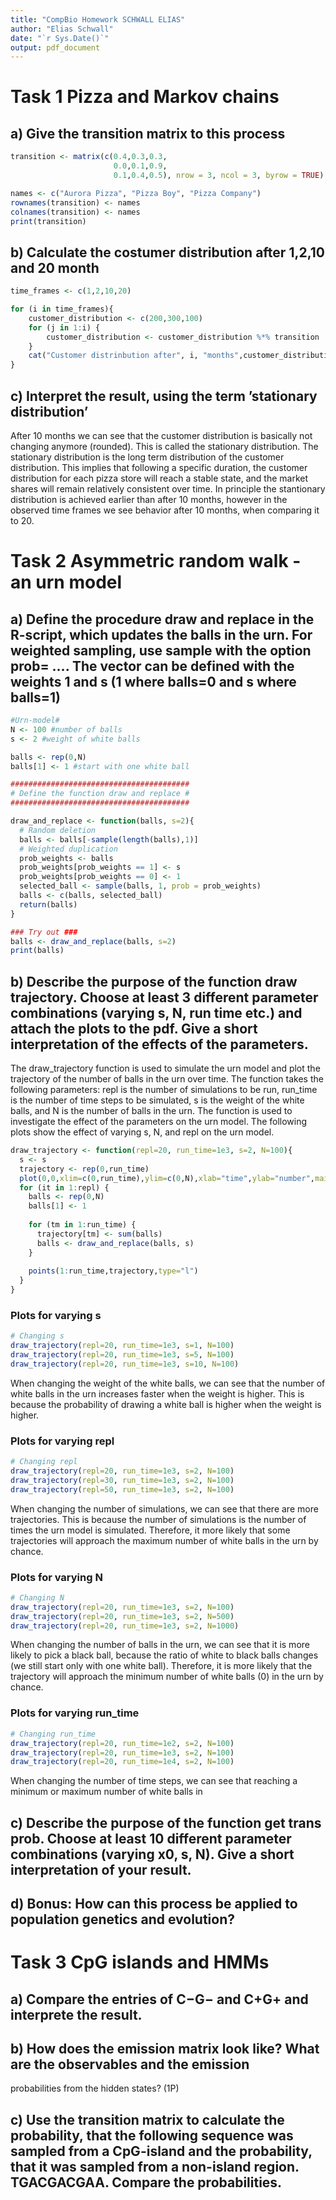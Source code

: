 ```yaml
---
title: "CompBio Homework SCHWALL ELIAS"
author: "Elias Schwall"
date: "`r Sys.Date()`"
output: pdf_document
---
```


# Task 1 Pizza and Markov chains

## a) Give the transition matrix to this process
```r
transition <- matrix(c(0.4,0.3,0.3,
                       0.0,0.1,0.9,
                       0.1,0.4,0.5), nrow = 3, ncol = 3, byrow = TRUE)

names <- c("Aurora Pizza", "Pizza Boy", "Pizza Company")
rownames(transition) <- names
colnames(transition) <- names
print(transition)
```
## b) Calculate the costumer distribution after 1,2,10 and 20 month
```r
time_frames <- c(1,2,10,20)

for (i in time_frames){
    customer_distribution <- c(200,300,100)
    for (j in 1:i) {
        customer_distribution <- customer_distribution %*% transition
    }
    cat("Customer distrinbution after", i, "months",customer_distribution,"\n", sep = " ")
}
```
## c) Interpret the result, using the term ’stationary distribution’
After 10 months we can see that the customer distribution is basically not changing anymore (rounded). This is called the stationary distribution. The stationary distribution is the long term distribution of the customer distribution. This implies that following a specific duration, the customer distribution for each pizza store will reach a stable state, and the market shares will remain relatively consistent over time. In principle the stantionary distribution is achieved earlier than after 10 months, however in the observed time frames we see behavior after 10 months, when comparing it to 20.

# Task 2 Asymmetric random walk - an urn model 
## a) Define the procedure draw and replace in the R-script, which updates the balls in the urn. For weighted sampling, use sample with the option prob= .... The vector can be defined with the weights 1 and s (1 where balls=0 and s where balls=1)
```r
#Urn-model#
N <- 100 #number of balls
s <- 2 #weight of white balls

balls <- rep(0,N)
balls[1] <- 1 #start with one white ball

########################################
# Define the function draw and replace #
########################################

draw_and_replace <- function(balls, s=2){
  # Random deletion
  balls <- balls[-sample(length(balls),1)]
  # Weighted duplication
  prob_weights <- balls
  prob_weights[prob_weights == 1] <- s
  prob_weights[prob_weights == 0] <- 1
  selected_ball <- sample(balls, 1, prob = prob_weights)
  balls <- c(balls, selected_ball)
  return(balls)
}

### Try out ###
balls <- draw_and_replace(balls, s=2)  
print(balls)
```
## b) Describe the purpose of the function draw trajectory. Choose at least 3 different parameter combinations (varying s, N, run time etc.) and attach the plots to the pdf. Give a short interpretation of the effects of the parameters.

The draw_trajectory function is used to simulate the urn model and plot the trajectory of the number of balls in the urn over time. The function takes the following parameters: repl is the number of simulations to be run, run_time is the number of time steps to be simulated, s is the weight of the white balls, and N is the number of balls in the urn. The function is used to investigate the effect of the parameters on the urn model. The following plots show the effect of varying s, N, and repl on the urn model.
```r
draw_trajectory <- function(repl=20, run_time=1e3, s=2, N=100){
  s <- s
  trajectory <- rep(0,run_time)
  plot(0,0,xlim=c(0,run_time),ylim=c(0,N),xlab="time",ylab="number",main=paste0("s= ",s,", N=",N,", repl= ",repl,", run_time=",run_time,sep=""))
  for (it in 1:repl) {
    balls <- rep(0,N)
    balls[1] <- 1
    
    for (tm in 1:run_time) {
      trajectory[tm] <- sum(balls)
      balls <- draw_and_replace(balls, s)
    }
    
    points(1:run_time,trajectory,type="l")
  }
}
```

### Plots for varying s
```r
# Changing s 
draw_trajectory(repl=20, run_time=1e3, s=1, N=100)
draw_trajectory(repl=20, run_time=1e3, s=5, N=100)
draw_trajectory(repl=20, run_time=1e3, s=10, N=100)
```
When changing the weight of the white balls, we can see that the number of white balls in the urn increases faster when the weight is higher. This is because the probability of drawing a white ball is higher when the weight is higher. 
\newpage

### Plots for varying repl
```r
# Changing repl
draw_trajectory(repl=20, run_time=1e3, s=2, N=100)
draw_trajectory(repl=30, run_time=1e3, s=2, N=100)
draw_trajectory(repl=50, run_time=1e3, s=2, N=100)
```
When changing the number of simulations, we can see that there are more trajectories. This is because the number of simulations is the number of times the urn model is simulated. Therefore, it more likely that some trajectories will approach the maximum number of white balls in the urn by chance.
\newpage

### Plots for varying N
```r
# Changing N
draw_trajectory(repl=20, run_time=1e3, s=2, N=100)
draw_trajectory(repl=20, run_time=1e3, s=2, N=500)
draw_trajectory(repl=20, run_time=1e3, s=2, N=1000)
```
When changing the number of balls in the urn, we can see that it is more likely to pick a black ball, because the ratio of white to black balls changes (we still start only with one white ball). Therefore, it is more likely that the trajectory will approach the minimum number of white balls (0) in the urn by chance. 
\newpage

### Plots for varying run_time
```r
# Changing run_time
draw_trajectory(repl=20, run_time=1e2, s=2, N=100)
draw_trajectory(repl=20, run_time=1e3, s=2, N=100)
draw_trajectory(repl=20, run_time=1e4, s=2, N=100)
```
When changing the number of time steps, we can see that reaching a minimum or maximum number of white balls in 


## c) Describe the purpose of the function get trans prob. Choose at least 10 different parameter combinations (varying x0, s, N). Give a short interpretation of your result.

## d) Bonus: How can this process be applied to population genetics and evolution?

# Task 3 CpG islands and HMMs
## a) Compare the entries of C−G− and C+G+ and interprete the result.

## b) How does the emission matrix look like? What are the observables and the emission
probabilities from the hidden states? (1P)

## c) Use the transition matrix to calculate the probability, that the following sequence was sampled from a CpG-island and the probability, that it was sampled from a non-island region. TGACGACGAA. Compare the probabilities.
